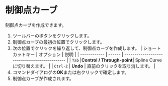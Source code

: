 
# 制御点カーブ

制御点カーブを作成できます。

<KinouGaiyou shortcut="" command="Control Point Curve" button="ツールバー" />

1. ツールバーのボタンをクリックします。
2. 制御点カーブの最初の位置でクリックします。
3. 次の位置でクリックを繰り返して、制御点カーブを作成します。
   | ショートカットキー | オプション | 説明                                   |
   | ------------ | ------ | --------------------------------------------- |
   | `Tab`        |**Control /  Through-point**| Spline Curveに切り替えます。 |
   | `Ctrl-Z`  | **Undo** | 直前のクリックを取り消します。 |
4. コマンドダイアログの**OK**または右クリックで確定します。
5. 制御点カーブが作成されます。

